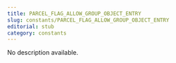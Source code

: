 ```yaml
---
title: PARCEL_FLAG_ALLOW_GROUP_OBJECT_ENTRY
slug: constants/PARCEL_FLAG_ALLOW_GROUP_OBJECT_ENTRY
editorial: stub
category: constants
---
```


<LSLConstant
	name="PARCEL_FLAG_ALLOW_GROUP_OBJECT_ENTRY"
	type="integer"
	value="0x10000000"
/>

No description available.
